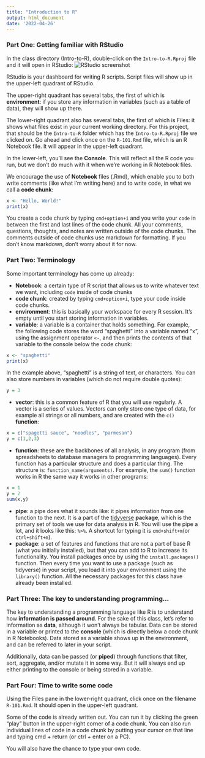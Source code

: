```yaml
---
title: "Introduction to R"
output: html_document
date: '2022-04-26'
---
```


### Part One: Getting familiar with RStudio

In the class directory (Intro-to-R), double-click on the `Intro-to-R.Rproj` file and it will open in RStudio: ![RStudio screenshot](images/Rstudio.png) 

RStudio is your dashboard for writing R scripts. Script files will show up in the upper-left quadrant of RStudio. 

The upper-right quadrant has several tabs, the first of which is __environment__: if you store any information in variables (such as a table of data), they will show up there. 

The lower-right quadrant also has several tabs, the first of which is Files: it shows what files exist in your current working directory. For this project, that should be the `Intro-to-R` folder which has the `Intro-to-R.Rproj` file we clicked on. Go ahead and click once on the `R-101.Rmd` file, which is an R Notebook file. It will appear in the upper-left quadrant.

In the lower-left, you'll see the __Console__. This will reflect all the R code you run, but we don't do much with it when we're working in R Notebook files. 

We encourage the use of __Notebook__ files (.Rmd), which enable you to both write comments (like what I'm writing here) and to write code, in what we call a __code chunk__:

```r
x <- "Hello, World!"
print(x)
```


You create a code chunk by typing `cmd+option+i` and you write your `code` in between the first and last lines of the code chunk. All your comments, questions, thoughts, and notes are written outside of the code chunks. The comments outside of code chunks use markdown for formatting. If you don't know markdown, don't worry about it for now.


### Part Two: Terminology

Some important terminology has come up already: 

- __Notebook__: a certain type of R script that allows us to write whatever text we want, including `code` inside of code chunks
- __code chunk__: created by typing `cmd+option+i`, type your code inside code chunks.
- __environment__: this is basically your workspace for every R session. It's empty until you start storing information in variables.
- __variable__: a variable is a container that holds something. For example, the following code stores the word "spaghetti" into a variable named "x", using  the assignment operator `<-`, and then prints the contents of that variable to the console below the code chunk:
```r
x <- "spaghetti"
print(x)
```

In the example above, "spaghetti" is a string of text, or characters. You can also store numbers in variables (which do not require double quotes):
```r
y = 3
```

- __vector__: this is a common feature of R that you will use regularly. A vector is a series of values. Vectors can only store one type of data, for example all strings or all numbers, and are created with the `c()` __function__: 
```r
x = c("spagetti sauce", "noodles", "parmesan")
y = c(1,2,3)
```

- __function__: these are the backbones of all analysis, in any program (from spreadsheets to database managers to programming languages). Every function has a particular structure and does a particular thing. The structure is: `function_name(arguments)`. For example, the `sum()` function works in R the same way it works in other programs:
```r
x = 1
y = 2
sum(x,y)
```

- __pipe__: a pipe does what it sounds like: it pipes information from one function to the next. It is a part of the [tidyverse](https://www.tidyverse.org/) __package__, which is the primary set of tools we use for data analysis in R. You will use the pipe a lot, and it looks like this: `%>%`. A shortcut for typing it is `cmd+shift+m`(or `ctrl+shift+m`).
- __package__: a set of features and functions that are not a part of base R (what you initially installed), but that you can add to R to increase its functionality. You install packages once by using the `install.packages()` function. Then every time you want to use a package (such as tidyverse) in your script, you load it into your environment using the `library()` function. All the necessary packages for this class have already been installed. 

### Part Three: The key to understanding programming...

The key to understanding a programming language like R is to understand how __information is passed around__. For the sake of this class, let's refer to information as __data__, although it won't always be tabular. 
Data can be stored in a variable or printed to the __console__ (which is directly below a code chunk in R Notebooks). Data stored as a variable shows up in the environment, and can be referred to later in your script. 

Additionally, data can be passed (or __piped__) through functions that filter, sort, aggregate, and/or mutate it in some way. But it will always end up either printing to the console or being stored in a variable.

### Part Four: Time to write some code

Using the Files pane in the lower-right quadrant, click once on the filename `R-101.Rmd`. It should open in the upper-left quadrant. 

Some of the code is already written out. You can run it by clicking the green "play" button in the upper-right corner of a code chunk. You can also run individual lines of code in a code chunk by putting your cursor on that line and typing cmd + return (or ctrl + enter on a PC). 

You will also have the chance to type your own code. 
